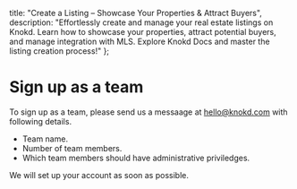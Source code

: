 
<meta name="og:title" content="Create Exclusive Listings Quickly with Knokd (For Real Estate Agents)" />
<meta name="og:description" content="Effortlessly create & manage listings on Knokd. Learn how to showcase properties, attract buyers, and manage MLS integration. Explore Knokd Docs & master the process!"/>

  title: "Create a Listing – Showcase Your Properties & Attract Buyers",
  description: "Effortlessly create and manage your real estate listings on Knokd. Learn how to showcase your properties, attract potential buyers, and manage integration with MLS. Explore Knokd Docs and master the listing creation process!"
};


<HeroPattern />

# Sign up as a team

To sign up as a team, please send us a messaage at hello@knokd.com with following details.
* Team name.
* Number of team members.
* Which team members should have administrative priviledges.

We will set up your account as soon as possible.
